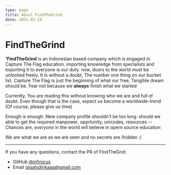 ```yaml
---
type: page
title: About FindTheGrind
date: 2021-03-19
---
```


# FindTheGrind

**'FindTheGrind** is an Indonesian based company which is engaged in Capture The Flag education. importing knowledge from specialists and exporting it to everyone is our duty. now, doors to the world must be unlocked freely. It is without a doubt, The number one thing on our bucket list. Capture The Flag is just the beginning of what our free, Tangible dream should be. Fear not because we **always** finish what we started

Currently, You are reading this without knowing who we are and full of doubt. Even though that is the case, expect us become a worldwide-trend (Of course, please give us time)

Enough is enough. New company profile shouldn't be too long. should we able to get the required manpower, opprtunity, unicodes, resources -- Chances are, _everyone_ in the world will believe in opern source education

We are what we are as we are seen and no secrets are /hidden :)

---

If you have any questions, contact the PR of FindTheGrid:
- GitHub [@infinicus](https://github.com/infinicus)
- Email gigahidjrikaaa@gmail.com